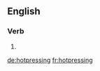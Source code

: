 ==English==

===Verb===
{{head|en|present participle}}

# {{present participle of|hotpress|lang=en|nocat=1}}

[[de:hotpressing]]
[[fr:hotpressing]]